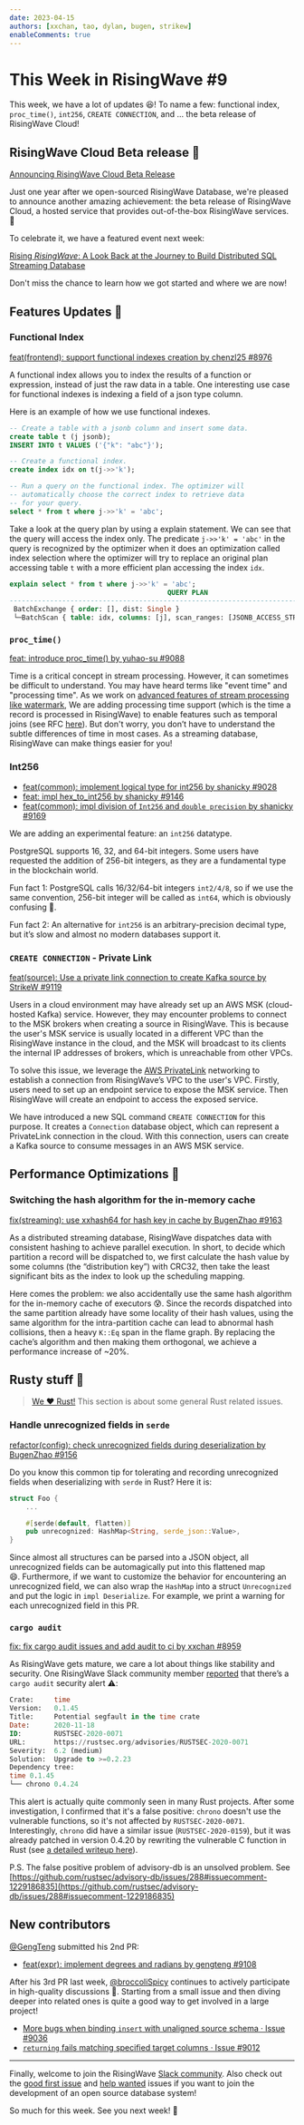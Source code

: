 ```yaml
---
date: 2023-04-15
authors: [xxchan, tao, dylan, bugen, strikew]
enableComments: true 
---
```


# This Week in RisingWave #9

This week, we have a lot of updates 😆! To name a few: functional index, `proc_time()`, `int256`, `CREATE CONNECTION`, and ... the beta release of RisingWave Cloud!

<!--truncate-->

## RisingWave Cloud Beta release 🚀

[Announcing RisingWave Cloud Beta Release](https://www.risingwave.com/blog/announcing-risingwave-cloud-beta-release/)

Just one year after we open-sourced RisingWave Database, we're pleased to announce another amazing achievement: the beta release of RisingWave Cloud, a hosted service that provides out-of-the-box RisingWave services. 🫡

To celebrate it, we have a featured event next week:

[Rising *RisingWave*: A Look Back at the Journey to Build Distributed SQL Streaming Database](https://www.risingwave.com/event/streaming-stories-5/)

Don't miss the chance to learn how we got started and where we are now!

## Features Updates 🌟

### Functional Index

[feat(frontend): support functional indexes creation by chenzl25 #8976](https://github.com/risingwavelabs/risingwave/pull/8976)

A functional index allows you to index the results of a function or expression, instead of just the raw data in a table. One interesting use case for functional indexes is indexing a field of a json type column.

Here is an example of how we use functional indexes.

```sql
-- Create a table with a jsonb column and insert some data.
create table t (j jsonb);
INSERT INTO t VALUES ('{"k": "abc"}');

-- Create a functional index.
create index idx on t(j->>'k');

-- Run a query on the functional index. The optimizer will
-- automatically choose the correct index to retrieve data
-- for your query.
select * from t where j->>'k' = 'abc';
```

Take a look at the query plan by using a explain statement. We can see that the query will access the index only. The predicate `j->>'k' = 'abc'` in the query is recognized by the optimizer when it does an optimization called index selection where the optimizer will try to replace an original plan accessing table `t` with a more efficient plan accessing the index `idx`.

```sql
explain select * from t where j->>'k' = 'abc';
                                       QUERY PLAN
-----------------------------------------------------------------------------------------
 BatchExchange { order: [], dist: Single }
 └─BatchScan { table: idx, columns: [j], scan_ranges: [JSONB_ACCESS_STR = Utf8("abc")] }
```

### `proc_time()`

[feat: introduce proc_time() by yuhao-su #9088](https://github.com/risingwavelabs/risingwave/pull/9088)

Time is a critical concept in stream processing. However, it can sometimes be difficult to understand. You may have heard terms like "event time" and "processing time". As we work on [advanced features of stream processing like watermark](https://this-week-in-risingwave.vercel.app/newsletter/7#band-join), We are adding processing time support (which is the time a record is processed in RisingWave) to enable features such as temporal joins (see RFC [here](https://github.com/risingwavelabs/rfcs/blob/main/rfcs/0049-temporal-join.md)). But don't worry, you don’t have to understand the subtle differences of time in most cases. As a streaming database, RisingWave can make things easier for you!

### Int256

- [feat(common): implement logical type for int256 by shanicky #9028](https://github.com/risingwavelabs/risingwave/pull/9028)
- [feat: impl hex_to_int256 by shanicky #9146](https://github.com/risingwavelabs/risingwave/pull/9146)
- [feat(common): impl division of `Int256` and `double precision` by shanicky #9169](https://github.com/risingwavelabs/risingwave/pull/9169#event-8997516699)

We are adding an experimental feature: an `int256` datatype. 

PostgreSQL supports 16, 32, and 64-bit integers. Some users have requested the addition of 256-bit integers, as they are a fundamental type in the blockchain world. 

Fun fact 1: PostgreSQL calls 16/32/64-bit integers `int2/4/8`, so if we use the same convention, 256-bit integer will be called as `int64`, which is obviously confusing 🤣.

Fun fact 2: An alternative for `int256` is an arbitrary-precision decimal type, but it’s slow and almost no modern databases support it.

### `CREATE CONNECTION` **-** Private Link

[feat(source): Use a private link connection to create Kafka source by StrikeW #9119](https://github.com/risingwavelabs/risingwave/pull/9119#pullrequestreview-1382526344)

Users in a cloud environment may have already set up an AWS MSK (cloud-hosted Kafka) service. However, they may encounter problems to connect to the MSK brokers when creating a source in RisingWave. This is because the user's MSK service is usually located in a different VPC than the RisingWave instance in the cloud, and the MSK will broadcast to its clients the internal IP addresses of brokers, which is unreachable from other VPCs.

To solve this issue, we leverage the [AWS PrivateLink](https://docs.aws.amazon.com/vpc/latest/privatelink/privatelink-share-your-services.html) networking to establish a connection from RisingWave’s VPC to the user's VPC. Firstly, users need to set up an endpoint service to expose the MSK service. Then RisingWave will create an endpoint to access the exposed service.

We have introduced a new SQL command `CREATE CONNECTION` for this purpose. It creates a `Connection` database object, which can represent a PrivateLink connection in the cloud. With this connection, users can create a Kafka source to consume messages in an AWS MSK service.

## Performance Optimizations 💪

### Switching the hash algorithm for the in-memory cache

[fix(streaming): use xxhash64 for hash key in cache by BugenZhao #9163](https://github.com/risingwavelabs/risingwave/pull/9163#issuecomment-1506785975)

As a distributed streaming database, RisingWave dispatches data with consistent hashing to achieve parallel execution. In short, to decide which partition a record will be dispatched to, we first calculate the hash value by some columns (the “distribution key”) with CRC32, then take the least significant bits as the index to look up the scheduling mapping.

Here comes the problem: we also accidentally use the same hash algorithm for the in-memory cache of executors 😰. Since the records dispatched into the same partition already have some locality of their hash values, using the same algorithm for the intra-partition cache can lead to abnormal hash collisions, then a heavy `K::Eq` span in the flame graph. By replacing the cache’s algorithm and then making them orthogonal, we achieve a performance increase of ~20%.

## Rusty stuff 🦀️

> [We ❤️ Rust!](https://www.risingwave-labs.com/blog/building-a-cloud-database-from-scratch-why-we-moved-from-cpp-to-rust/) This section is about some general Rust related issues.
> 

### Handle unrecognized fields in `serde`

[refactor(config): check unrecognized fields during deserialization by BugenZhao #9156](https://github.com/risingwavelabs/risingwave/pull/9156#issuecomment-1506821854)

Do you know this common tip for tolerating and recording unrecognized fields when deserializing with `serde` in Rust? Here it is:

```rust
struct Foo {
	...

	#[serde(default, flatten)]
	pub unrecognized: HashMap<String, serde_json::Value>,
}
```

Since almost all structures can be parsed into a JSON object, all unrecognized fields can be automagically put into this flattened map 😄. Furthermore, if we want to customize the behavior for encountering an unrecognized field, we can also wrap the `HashMap` into a struct `Unrecognized` and put the logic in `impl Deserialize`. For example, we print a warning for each unrecognized field in this PR.

### **`cargo audit`**

[fix: fix cargo audit issues and add audit to ci by xxchan #8959](https://github.com/risingwavelabs/risingwave/pull/8959)

As RisingWave gets mature, we care a lot about things like stability and security. One RisingWave Slack community member [reported](https://risingwave-community.slack.com/archives/C03AJP01QVC/p1680303180145629) that there’s a `cargo audit` security alert ⚠️:

```sql
Crate:     time
Version:   0.1.45
Title:     Potential segfault in the time crate
Date:      2020-11-18
ID:        RUSTSEC-2020-0071
URL:       https://rustsec.org/advisories/RUSTSEC-2020-0071
Severity:  6.2 (medium)
Solution:  Upgrade to >=0.2.23
Dependency tree:
time 0.1.45
└── chrono 0.4.24
```

This alert is actually quite commonly seen in many Rust projects. After some investigation, I confirmed that it's a false positive: `chrono` doesn't use the vulnerable functions, so it's not affected by `RUSTSEC-2020-0071`. Interestingly, `chrono` did have a similar issue (`RUSTSEC-2020-0159`), but it was already patched in version 0.4.20 by rewriting the vulnerable C function in Rust (see [a detailed writeup here](https://github.com/time-rs/time/issues/293#issuecomment-946382614)).

P.S. The false positive problem of advisory-db is an unsolved problem. See [https://github.com/rustsec/advisory-db/issues/288#issuecomment-1229186835](https://github.com/rustsec/advisory-db/issues/288#issuecomment-1229186835)

## New contributors

[@GengTeng](https://github.com/gengteng) submitted his 2nd PR:

- [feat(expr): implement degrees and radians by gengteng #9108](https://github.com/risingwavelabs/risingwave/pull/9108)

After his 3rd PR last week, [@broccoliSpicy](https://github.com/broccoliSpicy) continues to actively participate in high-quality discussions 🫶. Starting from a small issue and then diving deeper into related ones is quite a good way to get involved in a large project!

- [More bugs when binding `insert` with unaligned source schema · Issue #9036](https://github.com/risingwavelabs/risingwave/issues/9036)
- [`returning` fails matching specified target columns · Issue #9012](https://github.com/risingwavelabs/risingwave/issues/9012)

---

Finally, welcome to join the RisingWave [Slack community](https://join.slack.com/t/risingwave-community/shared_invite/zt-120rft0mr-d8uGk3d~NZiZAQWPnElOfw). Also check out the [good first issue](https://github.com/risingwavelabs/risingwave/contribute) and [help wanted](https://github.com/risingwavelabs/risingwave/issues?q=is%3Aopen+sort%3Aupdated-desc+label%3A%22help+wanted%22) issues if you want to join the development of an open source database system!

So much for this week. See you next week! 🤗